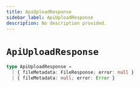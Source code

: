 ```yaml
---
title: ApiUploadResponse
sidebar_label: ApiUploadResponse
description: No description provided.
---
```


# `ApiUploadResponse`

```ts
type ApiUploadResponse =
  | { fileMetadata: FileResponse; error: null }
  | { fileMetadata: null; error: Error }
```
